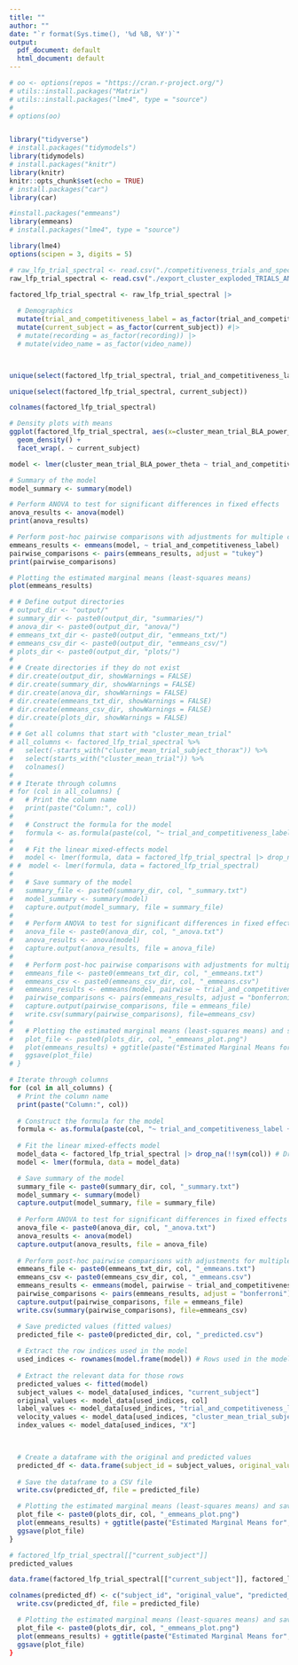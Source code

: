 ```yaml
---
title: ""
author: ""
date: "`r format(Sys.time(), '%d %B, %Y')`"
output:
  pdf_document: default
  html_document: default
---
```


```r
# oo <- options(repos = "https://cran.r-project.org/")
# utils::install.packages("Matrix")
# utils::install.packages("lme4", type = "source")
# 
# options(oo)
```

```r
```

```r
library("tidyverse")
# install.packages("tidymodels")
library(tidymodels)
# install.packages("knitr")
library(knitr)
knitr::opts_chunk$set(echo = TRUE)
# install.packages("car")
library(car)

#install.packages("emmeans")
library(emmeans)
# install.packages("lme4", type = "source")

library(lme4)
options(scipen = 3, digits = 5) 
```

```r
# raw_lfp_trial_spectral <- read.csv("./competitiveness_trials_and_spectral_mean.csv")
raw_lfp_trial_spectral <- read.csv("./export_cluster_exploded_TRIALS_AND_SPECTRAL_DF.csv")

```

```r
factored_lfp_trial_spectral <- raw_lfp_trial_spectral |>
  
  # Demographics
  mutate(trial_and_competitiveness_label = as_factor(trial_and_competitiveness_label)) |>
  mutate(current_subject = as_factor(current_subject)) #|>
  # mutate(recording = as_factor(recording)) |>
  # mutate(video_name = as_factor(video_name))




```

```r

unique(select(factored_lfp_trial_spectral, trial_and_competitiveness_label))

unique(select(factored_lfp_trial_spectral, current_subject))

```
```r
colnames(factored_lfp_trial_spectral)
```

```r
# Density plots with means
ggplot(factored_lfp_trial_spectral, aes(x=cluster_mean_trial_BLA_power_theta, colour=trial_and_competitiveness_label)) +
  geom_density() + 
  facet_wrap(. ~ current_subject)
```

```r
model <- lmer(cluster_mean_trial_BLA_power_theta ~ trial_and_competitiveness_label + (1 | current_subject), data = factored_lfp_trial_spectral)

# Summary of the model
model_summary <- summary(model)

# Perform ANOVA to test for significant differences in fixed effects
anova_results <- anova(model)
print(anova_results)

# Perform post-hoc pairwise comparisons with adjustments for multiple comparisons
emmeans_results <- emmeans(model, ~ trial_and_competitiveness_label)
pairwise_comparisons <- pairs(emmeans_results, adjust = "tukey")
print(pairwise_comparisons)

# Plotting the estimated marginal means (least-squares means)
plot(emmeans_results)
```


```r

# # Define output directories
# output_dir <- "output/"
# summary_dir <- paste0(output_dir, "summaries/")
# anova_dir <- paste0(output_dir, "anova/")
# emmeans_txt_dir <- paste0(output_dir, "emmeans_txt/")
# emmeans_csv_dir <- paste0(output_dir, "emmeans_csv/")
# plots_dir <- paste0(output_dir, "plots/")
# 
# # Create directories if they do not exist
# dir.create(output_dir, showWarnings = FALSE)
# dir.create(summary_dir, showWarnings = FALSE)
# dir.create(anova_dir, showWarnings = FALSE)
# dir.create(emmeans_txt_dir, showWarnings = FALSE)
# dir.create(emmeans_csv_dir, showWarnings = FALSE)
# dir.create(plots_dir, showWarnings = FALSE)
# 
# # Get all columns that start with "cluster_mean_trial"
# all_columns <- factored_lfp_trial_spectral %>%
#   select(-starts_with("cluster_mean_trial_subject_thorax")) %>%
#   select(starts_with("cluster_mean_trial")) %>%
#   colnames()
# 
# # Iterate through columns
# for (col in all_columns) {
#   # Print the column name
#   print(paste("Column:", col))
#   
#   # Construct the formula for the model
#   formula <- as.formula(paste(col, "~ trial_and_competitiveness_label + cluster_mean_trial_subject_thorax_velocity + (1 | current_subject)"))
#   
#   # Fit the linear mixed-effects model
#   model <- lmer(formula, data = factored_lfp_trial_spectral |> drop_na(!!sym(col)))
# #  model <- lmer(formula, data = factored_lfp_trial_spectral)
# 
#   # Save summary of the model
#   summary_file <- paste0(summary_dir, col, "_summary.txt")
#   model_summary <- summary(model)
#   capture.output(model_summary, file = summary_file)
#   
#   # Perform ANOVA to test for significant differences in fixed effects and save
#   anova_file <- paste0(anova_dir, col, "_anova.txt")
#   anova_results <- anova(model)
#   capture.output(anova_results, file = anova_file)
#   
#   # Perform post-hoc pairwise comparisons with adjustments for multiple comparisons and save
#   emmeans_file <- paste0(emmeans_txt_dir, col, "_emmeans.txt")
#   emmeans_csv <- paste0(emmeans_csv_dir, col, "_emmeans.csv")
#   emmeans_results <- emmeans(model, pairwise ~ trial_and_competitiveness_label)
#   pairwise_comparisons <- pairs(emmeans_results, adjust = "bonferroni")
#   capture.output(pairwise_comparisons, file = emmeans_file)
#   write.csv(summary(pairwise_comparisons), file=emmeans_csv)
# 
#   # Plotting the estimated marginal means (least-squares means) and save
#   plot_file <- paste0(plots_dir, col, "_emmeans_plot.png")
#   plot(emmeans_results) + ggtitle(paste("Estimated Marginal Means for", col))
#   ggsave(plot_file)
# }

```

```r
# Iterate through columns
for (col in all_columns) {
  # Print the column name
  print(paste("Column:", col))
  
  # Construct the formula for the model
  formula <- as.formula(paste(col, "~ trial_and_competitiveness_label + cluster_mean_trial_subject_thorax_velocity + (1 | current_subject)"))
  
  # Fit the linear mixed-effects model
  model_data <- factored_lfp_trial_spectral |> drop_na(!!sym(col)) # Drop NA for the specific column
  model <- lmer(formula, data = model_data)

  # Save summary of the model
  summary_file <- paste0(summary_dir, col, "_summary.txt")
  model_summary <- summary(model)
  capture.output(model_summary, file = summary_file)
  
  # Perform ANOVA to test for significant differences in fixed effects and save
  anova_file <- paste0(anova_dir, col, "_anova.txt")
  anova_results <- anova(model)
  capture.output(anova_results, file = anova_file)
  
  # Perform post-hoc pairwise comparisons with adjustments for multiple comparisons and save
  emmeans_file <- paste0(emmeans_txt_dir, col, "_emmeans.txt")
  emmeans_csv <- paste0(emmeans_csv_dir, col, "_emmeans.csv")
  emmeans_results <- emmeans(model, pairwise ~ trial_and_competitiveness_label)
  pairwise_comparisons <- pairs(emmeans_results, adjust = "bonferroni")
  capture.output(pairwise_comparisons, file = emmeans_file)
  write.csv(summary(pairwise_comparisons), file=emmeans_csv)

  # Save predicted values (fitted values)
  predicted_file <- paste0(predicted_dir, col, "_predicted.csv")
  
  # Extract the row indices used in the model
  used_indices <- rownames(model.frame(model)) # Rows used in the model
  
  # Extract the relevant data for those rows
  predicted_values <- fitted(model)
  subject_values <- model_data[used_indices, "current_subject"]
  original_values <- model_data[used_indices, col]
  label_values <- model_data[used_indices, "trial_and_competitiveness_label"]
  velocity_values <- model_data[used_indices, "cluster_mean_trial_subject_thorax_velocity"]
  index_values <- model_data[used_indices, "X"]


  
  # Create a dataframe with the original and predicted values
  predicted_df <- data.frame(subject_id = subject_values, original_value = original_values, predicted_value = predicted_values, col_name = col, trial_and_competitiveness_label=label_values, cluster_mean_trial_subject_thorax_velocity=velocity_values, index_num=index_values)
  
  # Save the dataframe to a CSV file
  write.csv(predicted_df, file = predicted_file)

  # Plotting the estimated marginal means (least-squares means) and save
  plot_file <- paste0(plots_dir, col, "_emmeans_plot.png")
  plot(emmeans_results) + ggtitle(paste("Estimated Marginal Means for", col))
  ggsave(plot_file)
}
```

```r
# factored_lfp_trial_spectral[["current_subject"]]
predicted_values
```


```r
data.frame(factored_lfp_trial_spectral[["current_subject"]], factored_lfp_trial_spectral[[col]], predicted_values)
```


```r
colnames(predicted_df) <- c("subject_id", "original_value", "predicted_value")
  write.csv(predicted_df, file = predicted_file)

  # Plotting the estimated marginal means (least-squares means) and save
  plot_file <- paste0(plots_dir, col, "_emmeans_plot.png")
  plot(emmeans_results) + ggtitle(paste("Estimated Marginal Means for", col))
  ggsave(plot_file)
}

```